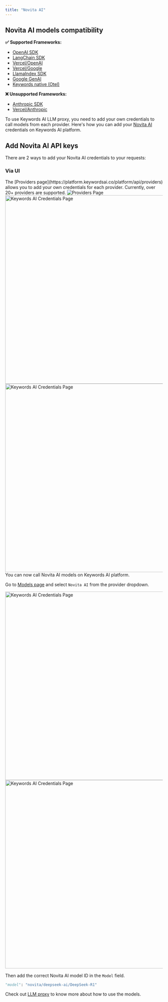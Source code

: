 ```yaml
---
title: "Novita AI"
---
```


## Novita AI models compatibility

**✅ Supported Frameworks:**
- [OpenAI SDK](/integration/development-frameworks/llm_framework/openai/openai-sdk)
- [LangChain SDK](/integration/development-frameworks/llm_framework/langchain) 
- [Vercel/OpenAI](/integration/development-frameworks/llm_framework/vercel#openai)
- [Vercel/Google](/integration/development-frameworks/llm_framework/vercel#google)
- [LlamaIndex SDK](/integration/development-frameworks/llm_framework/llamaindex)
- [Google GenAI](/integration/development-frameworks/llm_framework/google_genai)
- [Keywords native (Otel)]('/documentation/gateway/get_started)

**❌ Unsupported Frameworks:**
- [Anthropic SDK](/integration/development-frameworks/llm_framework/anthropic)
- [Vercel/Anthropic](/integration/development-frameworks/llm_framework/vercel#anthropic)

To use Keywords AI LLM proxy, you need to add your own credentials to call models from each provider. Here's how you can add your [Novita AI](https://novita.ai/) credentials on Keywords AI platform.

## Add Novita AI API keys
There are 2 ways to add your Novita AI credentials to your requests:
### Via UI

<Steps>
<Step title="Go to the Providers page">
The [Providers page](https://platform.keywordsai.co/platform/api/providers) allows you to add your own credentials for each provider. Currently, over 20+ providers are supported.
<Frame>
<img src="https://keywordsai-static.s3.us-east-1.amazonaws.com/docs/settings/providers.jpg" alt="Providers Page"/>
</Frame>
</Step>
<Step title="Add your Novita AI API key.">

<img width="600"  src="https://keywordsai-static.s3.us-east-1.amazonaws.com/docs/Integrations/providers/novita-dark.jpg"  className="hidden dark:block" alt="Keywords AI Credentials Page"/>
<img width="600"  src="https://keywordsai-static.s3.us-east-1.amazonaws.com/docs/Integrations/providers/novita-light.jpg"  className="block dark:hidden" alt="Keywords AI Credentials Page"/>
</Step>
<Step title="Call Novita AI models">
You can now call Novita AI models on Keywords AI platform.

Go to [Models page](https://platform.keywordsai.co/platform/api/models) and select `Novita AI` from the provider dropdown.

<img width="600"  src="https://keywordsai-static.s3.us-east-1.amazonaws.com/docs/llm-proxy/models-novita-dark.jpg"  className="hidden dark:block" alt="Keywords AI Credentials Page"/>
<img width="600"  src="https://keywordsai-static.s3.us-east-1.amazonaws.com/docs/llm-proxy/models-novita-light.jpg"  className="block dark:hidden" alt="Keywords AI Credentials Page"/>

Then add the correct Novita AI model ID in the `Model` field.
```python Example
"model": "novita/deepseek-ai/DeepSeek-R1"
```

Check out [LLM proxy](/get-started/llm-inference#ai-gateway) to know more about how to use the models.
</Step>
</Steps>